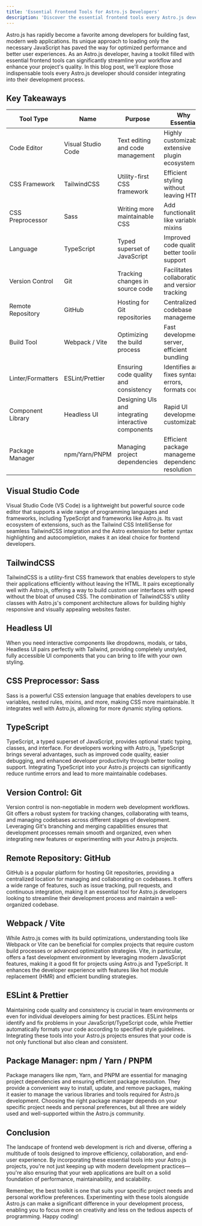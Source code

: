 ```yaml
---
title: 'Essential Frontend Tools for Astro.js Developers'
description: 'Discover the essential frontend tools every Astro.js developer should consider integrating into their development process.'
---
```


Astro.js has rapidly become a favorite among developers for building fast, modern web applications. Its unique approach to loading only the necessary JavaScript has paved the way for optimized performance and better user experiences. As an Astro.js developer, having a toolkit filled with essential frontend tools can significantly streamline your workflow and enhance your project's quality. In this blog post, we'll explore those indispensable tools every Astro.js developer should consider integrating into their development process.

## Key Takeaways

| Tool Type         | Name               | Purpose                                              | Why Essential                                       |
| ----------------- | ------------------ | ---------------------------------------------------- | --------------------------------------------------- |
| Code Editor       | Visual Studio Code | Text editing and code management                     | Highly customizable, extensive plugin ecosystem     |
| CSS Framework     | TailwindCSS        | Utility-first CSS framework                          | Efficient styling without leaving HTML              |
| CSS Preprocessor  | Sass               | Writing more maintainable CSS                        | Add functionalities like variables, mixins          |
| Language          | TypeScript         | Typed superset of JavaScript                         | Improved code quality, better tooling support       |
| Version Control   | Git                | Tracking changes in source code                      | Facilitates collaboration and version tracking      |
| Remote Repository | GitHub             | Hosting for Git repositories                         | Centralized codebase management                     |
| Build Tool        | Webpack / Vite     | Optimizing the build process                         | Fast development server, efficient bundling         |
| Linter/Formatters | ESLint/Prettier    | Ensuring code quality and consistency                | Identifies and fixes syntax errors, formats code    |
| Component Library | Headless UI        | Designing UIs and integrating interactive components | Rapid UI development, customizable                  |
| Package Manager   | npm/Yarn/PNPM      | Managing project dependencies                        | Efficient package management, dependency resolution |

## Visual Studio Code

Visual Studio Code (VS Code) is a lightweight but powerful source code editor that supports a wide range of programming languages and frameworks, including TypeScript and frameworks like Astro.js. Its vast ecosystem of extensions, such as the Tailwind CSS IntelliSense for seamless TailwindCSS integration and the Astro extension for better syntax highlighting and autocompletion, makes it an ideal choice for frontend developers.

## TailwindCSS

TailwindCSS is a utility-first CSS framework that enables developers to style their applications efficiently without leaving the HTML. It pairs exceptionally well with Astro.js, offering a way to build custom user interfaces with speed without the bloat of unused CSS. The combination of TailwindCSS's utility classes with Astro.js's component architecture allows for building highly responsive and visually appealing websites faster.

## Headless UI

When you need interactive components like dropdowns, modals, or tabs, Headless UI pairs perfectly with Tailwind, providing completely unstyled, fully accessible UI components that you can bring to life with your own styling.

## CSS Preprocessor: Sass

Sass is a powerful CSS extension language that enables developers to use variables, nested rules, mixins, and more, making CSS more maintainable. It integrates well with Astro.js, allowing for more dynamic styling options.

## TypeScript

TypeScript, a typed superset of JavaScript, provides optional static typing, classes, and interface. For developers working with Astro.js, TypeScript brings several advantages, such as improved code quality, easier debugging, and enhanced developer productivity through better tooling support. Integrating TypeScript into your Astro.js projects can significantly reduce runtime errors and lead to more maintainable codebases.

## Version Control: Git

Version control is non-negotiable in modern web development workflows. Git offers a robust system for tracking changes, collaborating with teams, and managing codebases across different stages of development. Leveraging Git's branching and merging capabilities ensures that development processes remain smooth and organized, even when integrating new features or experimenting with your Astro.js projects.

## Remote Repository: GitHub

GitHub is a popular platform for hosting Git repositories, providing a centralized location for managing and collaborating on codebases. It offers a wide range of features, such as issue tracking, pull requests, and continuous integration, making it an essential tool for Astro.js developers looking to streamline their development process and maintain a well-organized codebase.

## Webpack / Vite

While Astro.js comes with its build optimizations, understanding tools like Webpack or Vite can be beneficial for complex projects that require custom build processes or advanced optimization strategies. Vite, in particular, offers a fast development environment by leveraging modern JavaScript features, making it a good fit for projects using Astro.js and TypeScript. It enhances the developer experience with features like hot module replacement (HMR) and efficient bundling strategies.

## ESLint & Prettier

Maintaining code quality and consistency is crucial in team environments or even for individual developers aiming for best practices. ESLint helps identify and fix problems in your JavaScript/TypeScript code, while Prettier automatically formats your code according to specified style guidelines. Integrating these tools into your Astro.js projects ensures that your code is not only functional but also clean and consistent.

## Package Manager: npm / Yarn / PNPM

Package managers like npm, Yarn, and PNPM are essential for managing project dependencies and ensuring efficient package resolution. They provide a convenient way to install, update, and remove packages, making it easier to manage the various libraries and tools required for Astro.js development. Choosing the right package manager depends on your specific project needs and personal preferences, but all three are widely used and well-supported within the Astro.js community.

## Conclusion

The landscape of frontend web development is rich and diverse, offering a multitude of tools designed to improve efficiency, collaboration, and end-user experience. By incorporating these essential tools into your Astro.js projects, you're not just keeping up with modern development practices—you're also ensuring that your web applications are built on a solid foundation of performance, maintainability, and scalability.

Remember, the best toolkit is one that suits your specific project needs and personal workflow preferences. Experimenting with these tools alongside Astro.js can make a significant difference in your development process, enabling you to focus more on creativity and less on the tedious aspects of programming. Happy coding!
